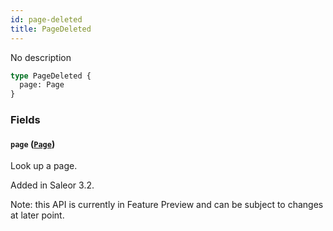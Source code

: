 ```yaml
---
id: page-deleted
title: PageDeleted
---
```



No description

```graphql
type PageDeleted {
  page: Page
}
```


### Fields

#### `page` ([`Page`](../../../developer/api-reference/objects/page))

Look up a page.

Added in Saleor 3.2.

Note: this API is currently in Feature Preview and can be subject to changes at later point.




